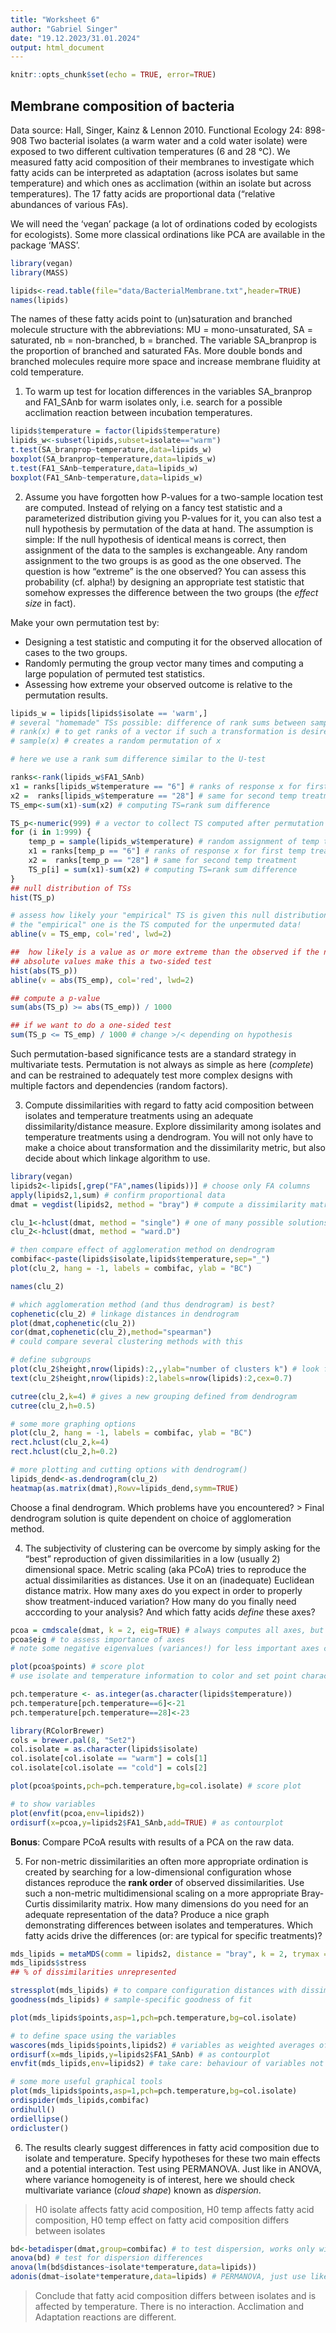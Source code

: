 ```yaml
---
title: "Worksheet 6"
author: "Gabriel Singer"
date: "19.12.2023/31.01.2024"
output: html_document
---
```


```r
knitr::opts_chunk$set(echo = TRUE, error=TRUE)
```

## Membrane composition of bacteria

Data source: Hall, Singer, Kainz & Lennon 2010. Functional Ecology 24: 898-908
Two bacterial isolates (a warm water and a cold water isolate) were exposed to two different cultivation temperatures (6 and 28 °C). We measured fatty acid composition of their membranes to investigate which fatty acids can be interpreted as adaptation (across isolates but same temperature) and which ones as acclimation (within an isolate but across temperatures). The 17 fatty acids are proportional data ("relative abundances of various FAs).

We will need the 'vegan' package (a lot of ordinations coded by ecologists for ecologists). Some more classical ordinations like PCA are available in the package 'MASS'.

```r
library(vegan)
library(MASS)

lipids<-read.table(file="data/BacterialMembrane.txt",header=TRUE)
names(lipids)
```

The names of these fatty acids point to (un)saturation and branched molecule structure with the
abbreviations: MU = mono-unsaturated, SA = saturated, nb = non-branched, b = branched. The variable SA_branprop is the proportion of branched and saturated FAs. More double bonds and branched molecules require more space and increase membrane fluidity at cold temperature.

1. To warm up test for location differences in the variables SA_branprop and FA1_SAnb for warm isolates only, i.e. search for a possible acclimation reaction between incubation temperatures.

```r
lipids$temperature = factor(lipids$temperature)
lipids_w<-subset(lipids,subset=isolate=="warm")
t.test(SA_branprop~temperature,data=lipids_w)
boxplot(SA_branprop~temperature,data=lipids_w)
t.test(FA1_SAnb~temperature,data=lipids_w)
boxplot(FA1_SAnb~temperature,data=lipids_w)
```


2. Assume you have forgotten how P-values for a two-sample location test are computed. Instead of relying on a fancy test statistic and a parameterized distribution giving you P-values for it, you can also test a null hypothesis by permutation of the data at hand. The assumption is simple: If the null hypothesis of identical means is correct, then assignment of the data to the samples is exchangeable. Any random assignment to the two groups is as good as the one observed. The question is how "extreme" is the one observed? You can assess this probability (cf. alpha!) by designing an appropriate test statistic that somehow expresses the difference between the two groups (the *effect size* in fact).

Make your own permutation test by:

* Designing a test statistic and computing it for the observed allocation of cases to the two groups.
* Randomly permuting the group vector many times and computing a large population of permuted test statistics.
* Assessing how extreme your observed outcome is relative to the permutation results.


```r
lipids_w = lipids[lipids$isolate == 'warm',]
# several "homemade" TSs possible: difference of rank sums between samples, difference of sample means, difference of sample means weighted by variance, just the formula of the t-statistic anyway. 
# rank(x) # to get ranks of a vector if such a transformation is desired
# sample(x) # creates a random permutation of x

# here we use a rank sum difference similar to the U-test

ranks<-rank(lipids_w$FA1_SAnb)
x1 = ranks[lipids_w$temperature == "6"] # ranks of response x for first temp treatment
x2 =  ranks[lipids_w$temperature == "28"] # same for second temp treatment
TS_emp<-sum(x1)-sum(x2) # computing TS=rank sum difference

TS_p<-numeric(999) # a vector to collect TS computed after permutation
for (i in 1:999) {
	temp_p = sample(lipids_w$temperature) # random assignment of temp to objects
	x1 = ranks[temp_p == "6"] # ranks of response x for first temp treatment
	x2 =  ranks[temp_p == "28"] # same for second temp treatment
	TS_p[i] = sum(x1)-sum(x2) # computing TS=rank sum difference
}
## null distribution of TSs
hist(TS_p)

# assess how likely your "empirical" TS is given this null distribution
# the "empirical" one is the TS computed for the unpermuted data!
abline(v = TS_emp, col='red', lwd=2)

##  how likely is a value as or more extreme than the observed if the null is true
## absolute values make this a two-sided test
hist(abs(TS_p))
abline(v = abs(TS_emp), col='red', lwd=2)

## compute a p-value
sum(abs(TS_p) >= abs(TS_emp)) / 1000

## if we want to do a one-sided test
sum(TS_p <= TS_emp) / 1000 # change >/< depending on hypothesis
```

Such permutation-based significance tests are a standard strategy in multivariate tests. Permutation is not always as simple as here (*complete*) and can be restrained to adequately test more complex designs with multiple factors and dependencies (random factors).

3. Compute dissimilarities with regard to fatty acid composition between isolates and temperature treatments using an adequate dissimilarity/distance measure. Explore dissimilarity among isolates and temperature treatments using a dendrogram. You will not only have to make a choice about transformation and the dissimilarity metric, but also decide about which linkage algorithm to use.

```r
library(vegan)
lipids2<-lipids[,grep("FA",names(lipids))] # choose only FA columns
apply(lipids2,1,sum) # confirm proportional data
dmat = vegdist(lipids2, method = "bray") # compute a dissimilarity matrix

clu_1<-hclust(dmat, method = "single") # one of many possible solutions, play with setting for method, check help(hclust)
clu_2<-hclust(dmat, method = "ward.D")

# then compare effect of agglomeration method on dendrogram
combifac<-paste(lipids$isolate,lipids$temperature,sep="_")
plot(clu_2, hang = -1, labels = combifac, ylab = "BC")

names(clu_2)

# which agglomeration method (and thus dendrogram) is best?
cophenetic(clu_2) # linkage distances in dendrogram
plot(dmat,cophenetic(clu_2))
cor(dmat,cophenetic(clu_2),method="spearman")
# could compare several clustering methods with this

# define subgroups
plot(clu_2$height,nrow(lipids):2,,ylab="number of clusters k") # look for jumps to define a "cutting distance"
text(clu_2$height,nrow(lipids):2,labels=nrow(lipids):2,cex=0.7)

cutree(clu_2,k=4) # gives a new grouping defined from dendrogram
cutree(clu_2,h=0.5)

# some more graphing options
plot(clu_2, hang = -1, labels = combifac, ylab = "BC")
rect.hclust(clu_2,k=4)
rect.hclust(clu_2,h=0.2)

# more plotting and cutting options with dendrogram()
lipids_dend<-as.dendrogram(clu_2)
heatmap(as.matrix(dmat),Rowv=lipids_dend,symm=TRUE)
```

Choose a final dendrogram. Which problems have you encountered?
> Final dendrogram solution is quite dependent on choice of agglomeration method. 

4. The subjectivity of clustering can be overcome by simply asking for the "best" reproduction of given dissimilarities in a low (usually 2) dimensional space. Metric scaling (aka PCoA) tries to reproduce the actual dissimilarities as distances. Use it on an (inadequate) Euclidean distance matrix. How many axes do you expect in order to properly show treatment-induced variation? How many do you finally need acccording to your analysis? And which fatty acids *define* these axes?

```r
pcoa = cmdscale(dmat, k = 2, eig=TRUE) # always computes all axes, but will only report scores of k=2
pcoa$eig # to assess importance of axes
# note some negative eigenvalues (variances!) for less important axes caused by squeezing the semimetric BC into a Euclidean space

plot(pcoa$points) # score plot
# use isolate and temperature information to color and set point characters

pch.temperature <- as.integer(as.character(lipids$temperature))
pch.temperature[pch.temperature==6]<-21
pch.temperature[pch.temperature==28]<-23

library(RColorBrewer)
cols = brewer.pal(8, "Set2")
col.isolate = as.character(lipids$isolate)
col.isolate[col.isolate == "warm"] = cols[1]
col.isolate[col.isolate == "cold"] = cols[2]

plot(pcoa$points,pch=pch.temperature,bg=col.isolate) # score plot

# to show variables
plot(envfit(pcoa,env=lipids2))
ordisurf(x=pcoa,y=lipids2$FA1_SAnb,add=TRUE) # as contourplot

```

**Bonus**: Compare PCoA results with results of a PCA on the raw data.

5. For non-metric dissimilarities an often more appropriate ordination is created by searching for a low-dimensional configuration whose distances reproduce the **rank order** of observed dissimilarities. Use such a non-metric multidimensional scaling on a more appropriate Bray-Curtis dissimilarity matrix. How many dimensions do you need for an adequate representation of the data? Produce a nice graph demonstrating differences between isolates and temperatures. Which fatty acids drive the differences (or: are typical for specific treatments)?

```r
mds_lipids = metaMDS(comm = lipids2, distance = "bray", k = 2, trymax = 100) # to run a NMDS, $points to get scores, $stress to get information about fit
mds_lipids$stress
## % of dissimilarities unrepresented

stressplot(mds_lipids) # to compare configuration distances with dissimilarities
goodness(mds_lipids) # sample-specific goodness of fit

plot(mds_lipids$points,asp=1,pch=pch.temperature,bg=col.isolate)

# to define space using the variables
wascores(mds_lipids$points,lipids2) # variables as weighted averages of site (=sample) scores
ordisurf(x=mds_lipids,y=lipids2$FA1_SAnb) # as contourplot
envfit(mds_lipids,env=lipids2) # take care: behaviour of variables not necessarily monotonous in ordination space

# some more useful graphical tools
plot(mds_lipids$points,asp=1,pch=pch.temperature,bg=col.isolate)
ordispider(mds_lipids,combifac)
ordihull()
ordiellipse()
ordicluster()
```

6. The results clearly suggest differences in fatty acid composition due to isolate and temperature. Specify hypotheses for these two main effects and a potential interaction. Test using PERMANOVA. Just like in ANOVA, where variance homogeneity is of interest, here we should check multivariate variance (*cloud shape*) known as *dispersion*.

> H0 isolate affects fatty acid composition, H0 temp affects fatty acid composition, H0 temp effect on fatty acid composition differs between isolates

##############################################

```r
bd<-betadisper(dmat,group=combifac) # to test dispersion, works only with one factor
anova(bd) # test for dispersion differences
anova(lm(bd$distances~isolate*temperature,data=lipids))
adonis(dmat~isolate*temperature,data=lipids) # PERMANOVA, just use like aov() or lm()
```

> Conclude that fatty acid composition differs between isolates and is affected by temperature. There is no interaction. Acclimation and Adaptation reactions are different.